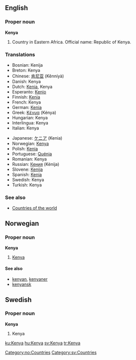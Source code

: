 ==English==
===Proper noun===
{{wikipedia}}
'''Kenya'''

# Country in Eastern Africa. Official name: Republic of Kenya.

===Translations===
{{top}}
*Bosnian: Kenija {{f}}
*Breton: Kenya
*Chinese: [[肯尼亚]] (Kěnníyà)
*Danish: Kenya
*Dutch: [[Kenia]], Kenya
*Esperanto: [[Kenjo]]
*Finnish: [[Kenia]]
*French: Kenya
*German: [[Kenia]]
*Greek: [[Κένυα]] (Kénya) {{f}}
*Hungarian: Kenya
*Interlingua: Kenya
*Italian: Kenya
{{mid}}
*Japanese: [[ケニア]] (Kenia)
*Norwegian: [[#Norwegian|Kenya]]
*Polish: [[Kenia]] {{f}}
*Portuguese: [[Quénia]] {{f}}
*Romanian: Kenya {{f}}
*Russian: [[Кения]] (Kénija) {{f}}
*Slovene: [[Kenija]] {{f}}
*Spanish: [[Kenia]] {{f}}
*Swedish: Kenya
*Turkish: Kenya
{{bottom}}

===See also===
* [[Countries of the world]]

==Norwegian==
===Proper noun===
[[Category:no:Countries]]
'''Kenya'''
#[[#English|Kenya]]
====See also====
*[[kenyan]], [[kenyaner]]
*[[kenyansk]]

==Swedish==
===Proper noun===
'''Kenya'''
#Kenya

[[Category:sv:Countries]]

[[ku:Kenya]]
[[hu:Kenya]]
[[sv:Kenya]]
[[tr:Kenya]]